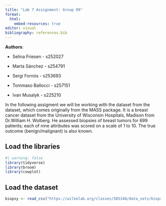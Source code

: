 ```yaml
---
title: "Lab 7 Assignment: Group 09"
format:
  html:
    embed-resources: true
editor: visual
bibliography: references.bib
---
```


**Authors**:

-   Selina Friesen - s252027

-   Marta Sánchez - s254791

-   Sergi Fornós - s253693

-   Tommaso Ballocci - s257151

-   Ivan Musalyk - s225210

In the following assigment we will be working with the dataset from the dataset, which comes originally from the MASS package. It is a breast cancer dataset from the University of Wisconsin Hospitals, Madison from Dr.William H. Wolberg. He assessed biopsies of breast tumors for 699 patients; each of nine attributes was scored on a scale of 1 to 10. The true outcome (benign/malignant) is also known.

## Load the libraries

```r
#| warning: false
library(tidyverse)
library(broom)  
library(cowplot)

```

## Load the dataset

```r
biopsy <- read_csv("https://wilkelab.org/classes/SDS348/data_sets/biopsy.csv")

```
